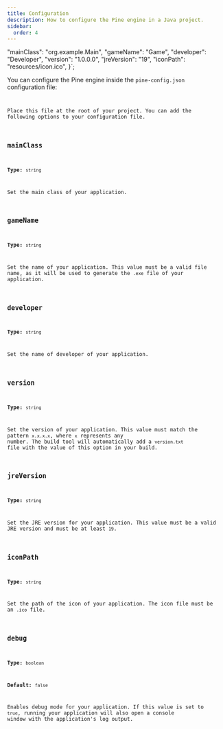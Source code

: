 ```yaml
---
title: Configuration
description: How to configure the Pine engine in a Java project.
sidebar:
  order: 4
---
```



  "mainClass": "org.example.Main",
  "gameName": "Game",
  "developer": "Developer",
  "version": "1.0.0.0",
  "jreVersion": "19",
  "iconPath": "resources/icon.ico",
}`;

You can configure the Pine engine inside the `pine-config.json` configuration file:

<Code
	code={pineConfig}
	title="pine-config.json"
	lang="json"
/>

Place this file at the root of your project. You can add the following options to your configuration file.

## `mainClass`

**Type:** `string`

Set the main class of your application.

## `gameName`

**Type:** `string`

Set the name of your application. This value must be a valid file name, as it will be used to generate the `.exe` file of your application.

## `developer`

**Type:** `string`

Set the name of developer of your application.

## `version`

**Type:** `string`

Set the version of your application. This value must match the pattern `x.x.x.x`, where `x` represents any number. The build tool will automatically add a `version.txt` file with the value of this option in your build.

## `jreVersion`

**Type:** `string`

Set the JRE version for your application. This value must be a valid JRE version and must be at least `19`.

## `iconPath`

**Type:** `string`

Set the path of the icon of your application. The icon file must be an `.ico` file.

## `debug` <Badge text="Optional" size="large" variant="tip" />

**Type:** `boolean`

**Default:** `false`

Enables debug mode for your application. If this value is set to `true`, running your application will also open a console window with the application's log output.

